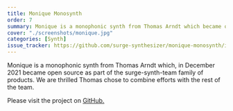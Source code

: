 ```yaml
---
title: Monique Monosynth
order: 7
summary: Monique is a monophonic synth from Thomas Arndt which became open source in December 2021.
cover: "./screenshots/monique.jpg"
categories: [Synth]
issue_tracker: https://github.com/surge-synthesizer/monique-monosynth/issues
---
```


Monique is a monophonic synth from Thomas Arndt which, in December 2021 became open source as part of the surge-synth-team family of products. We are thrilled Thomas chose to combine efforts with the rest of the team.

Please visit the project on [GitHub.](https://github.com/surge-synthesizer/monique-monosynth)
